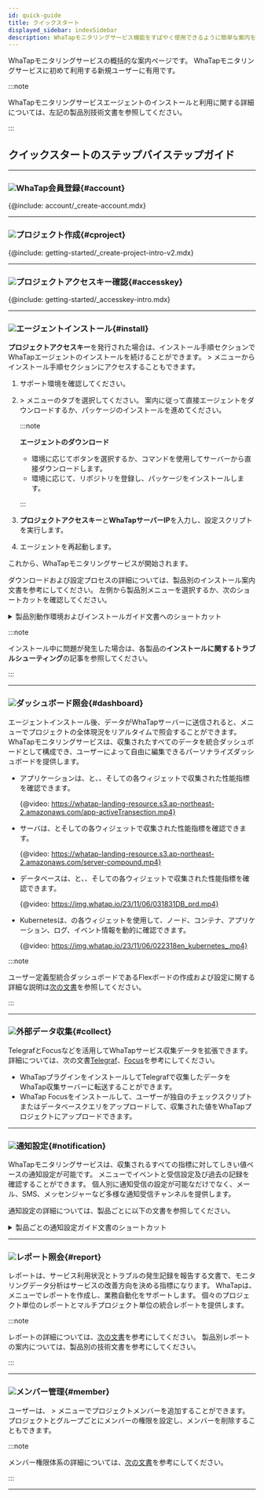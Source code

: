 ```yaml
---
id: quick-guide
title: クイックスタート
displayed_sidebar: indexSidebar
description: WhaTapモニタリングサービス機能をすばやく使用できるように簡単な案内を提供します。
---
```


WhaTapモニタリングサービスの概括的な案内ページです。 WhaTapモニタリングサービスに初めて利用する新規ユーザーに有用です。

:::note

WhaTapモニタリングサービスエージェントのインストールと利用に関する詳細については、左記の製品別技術文書を参照してください。

:::

## クイックスタートのステップバイステップガイド

* * *

### ![](/img/number-01.png)WhaTap会員登録{#account}

{@include: account/_create-account.mdx}

* * *

### ![](/img/number-02.png)プロジェクト作成{#cproject}

{@include: getting-started/_create-project-intro-v2.mdx}

* * *

### ![](/img/number-03.png)プロジェクトアクセスキー確認{#accesskey}

{@include: getting-started/_accesskey-intro.mdx} 

* * *

### ![](/img/number-04.png)エージェントインストール{#install}

**プロジェクトアクセスキー**を発行された場合は、インストール手順セクションでWhaTapエージェントのインストールを続けることができます。 <cmdname sid="management" className="uitext" /> > <cmdname sid="agent_installation" className="uitext" />メニューからインストール手順セクションにアクセスすることもできます。

1.  サポート環境を確認してください。 

2.  <cmdname sid="management" className="uitext" /> > <cmdname sid="agent_installation" className="uitext" />メニューの<cmdname sid="JAVA-agent-setup-1-subject" className="uitext" />タブを選択してください。 案内に従って直接エージェントをダウンロードするか、パッケージのインストールを進めてください。

    :::note 

    **エージェントのダウンロード**

    -   環境に応じて<cmdname sid="download" className="uitext" />ボタンを選択するか、コマンドを使用してサーバーから直接ダウンロードします。
    -   環境に応じて、リポジトリを登録し、パッケージをインストールします。

    :::

3.  **プロジェクトアクセスキー**と**WhaTapサーバーIP**を入力し、設定スクリプトを実行します。  

4.  エージェントを再起動します。 

これから、WhaTapモニタリングサービスが開始されます。 

ダウンロードおよび設定プロセスの詳細については、製品別のインストール案内文書を参考にしてください。 左側から製品別メニューを選択するか、次のショートカットを確認してください。

<details>
<summary>製品別動作環境およびインストールガイド文書へのショートカット</summary>

-   **Java**
    -   [動作環境](java/supported-spec)
    -   [エージェントインストール](java/install-agent)
-   **PHP**
    -   [動作環境](php/supported-spec)
    -   [エージェントインストール](php/install-agent)
-   **Node.js**
    -   [動作環境](nodejs/supported-spec)
    -   [エージェントインストール](nodejs/install-agent)
-   **Python**
    -   [動作環境](python/supported-spec)
    -   [エージェントインストール](python/install-agent)
-   **.NET**
    -   [動作環境](dotnet/supported-spec)
    -   [エージェントインストール](dotnet/install-agent)
-   **Go**
    -   [動作環境](golang/supported-spec)
    -   [エージェントインストール](golang/install-agent)
-   **Server**
    -   [動作環境](server/supported-spec)
    -   [エージェントインストール](server/install-agent)
-   **Kubernetes**
    -   [動作環境](kubernetes/supported-spec)
    -   [エージェントインストール](kubernetes/install) 
-   **PostgreSQL**
    -   [動作環境](postgresql/monitoring-support)
    -   [エージェントインストール](postgresql/install-agent)
-   **Oracle**
    -   [動作環境](oracle/monitoring-support)
    -   [エージェントインストール](oracle/install-agent)
-   **MySQL**
    -   [動作環境](mysql/monitoring-support)
    -   [エージェントインストール](mysql/install-agent)
-   **SQL Server**
    -   [動作環境](mssql/monitoring-support)
    -   [エージェントインストール](mssql/install-agent)
-   **Tibero**
    -   [動作環境](tibero/monitoring-support)
    -   [エージェントインストール](tibero/install-agent)
-   **CUBRID**
    -   [動作環境](cubrid/monitoring-support)
    -   [エージェントインストール](cubrid/install-agent)
-   **Altibase**
    -   [動作環境](altibase/monitoring-support)
    -   [エージェントインストール](altibase/install-agent)
-   **Redis**
    -   [動作環境](redis/monitoring-support)
    -   [エージェントインストール](redis/install-agent)
-   **MongoDB**
    -   [動作環境](mongodb/monitoring-support)
    -   [エージェントインストール](mongodb/install-agent)
-   [URL](url/url-install)
-   **クラウド** 
    -   [Amazon ECS](amazon-ecs/install-agent)
    -   [Amazon Cloudwatch](amazon-cloudwatch/install-agent)
    -   [Azure Monitor](azure/install-agent)
    -   [Naver Cloud Monitoring](ncloud/install-agent)
    -   [Oracle Cloud Monitor](oracle-cloud/install-agent)
-   [Log](log/log-function)

</details>

:::note

インストール中に問題が発生した場合は、各製品の**インストールに関するトラブルシューティング**の記事を参照してください。

:::

* * *

### ![](/img/number-05.png)ダッシュボード照会{#dashboard}

エージェントインストール後、データがWhaTapサーバーに送信されると、<cmdname sid="dashboard" className="uitext" />メニューでプロジェクトの全体現況をリアルタイムで照会することができます。 WhaTapモニタリングサービスは、収集されたすべてのデータを統合ダッシュボードとして構成でき、ユーザーによって自由に編集できるパーソナライズダッシュボードを提供します。

-   アプリケーションは、<cmdname sid="app_dashboard" className="uitext" />と<cmdname sid="transaction_map" className="uitext" />、<cmdname sid="active_transaction" className="uitext" />、<cmdname sid="application_topology" className="uitext" />そして<cmdname sid="flexboard" className="uitext" />の各ウィジェットで収集された性能指標を確認できます。

    {@video: https://whatap-landing-resource.s3.ap-northeast-2.amazonaws.com/app-activeTransection.mp4}

-   サーバは、<cmdname sid="sms_resource_board" className="uitext" />と<cmdname sid="sms_compound_eye" className="uitext" />そして<cmdname sid="flexboard" className="uitext" />の各ウィジェットで収集された性能指標を確認できます。

    {@video: https://whatap-landing-resource.s3.ap-northeast-2.amazonaws.com/server-compound.mp4}

-   データベースは、<cmdname sid="instance_list" className="uitext" />と<cmdname sid="instance_monitoring" className="uitext" />、<cmdname sid="multi_instance_monitoring" className="uitext" />、<cmdname sid="slow_query" className="uitext" />そして<cmdname sid="flexboard" className="uitext" />の各ウィジェットで収集された性能指標を確認できます。

    {@video: https://img.whatap.io/23/11/06/031831DB_prd.mp4}

-   Kubernetesは、<cmdname sid="containerMap" className="uitext" />の各ウィジェットを使用して、ノード、コンテナ、アプリケーション、ログ、イベント情報を動的に確認できます。

    {@video: https://img.whatap.io/23/11/06/022318en_kubernetes_.mp4}

:::note

ユーザー定義型統合ダッシュボードであるFlexボードの作成および設定に関する詳細な説明は[次の文書](java/flex-board)を参照してください。

:::

* * *

### ![](/img/number-06.png)外部データ収集{#collect}

TelegrafとFocusなどを活用してWhaTapサービス収集データを拡張できます。 詳細については、次の文書[Telegraf](telegraf/introduction.mdx)、[Focus](focus/introduction.mdx)を参考にしてください。

-   WhaTapプラグインをインストールしてTelegrafで収集したデータをWhaTap収集サーバーに転送することができます。
-   WhaTap Focusをインストールして、ユーザーが独自のチェックスクリプトまたはデータベースクエリをアップロードして、収集された値をWhaTapプロジェクトにアップロードできます。

* * *

### ![](/img/ic-number-07.svg)通知設定{#notification}

WhaTapモニタリングサービスは、収集されるすべての指標に対してしきい値ベースの通知設定が可能です。 <cmdname sid="event_statistic" className="uitext" />メニューでイベントと受信設定及び過去の記録を確認することができます。 個人別に通知受信の設定が可能なだけでなく、メール、SMS、メッセンジャーなど多様な通知受信チャンネルを提供します。 

通知設定の詳細については、製品ごとに以下の文書を参照してください。 

<details>
<summary>製品ごとの通知設定ガイド文書のショートカット</summary>

-   [Java](java/apm-set-notice)
-   [PHP](php/apm-set-notice)
-   [Node.js](nodejs/apm-set-notice)
-   [Python](python/apm-set-notice)
-   [.NET](dotnet/apm-set-notice)
-   [Go](golang/apm-set-notice)
-   [Server](server/set-notice)
-   [PostgreSQL](postgresql/set-notice)
-   [Oracle](oracle/set-notice)
-   [MySQL](mysql/set-notice)
-   [SQL Server](mssql/set-notice)
-   [Tibero](tibero/set-notice)
-   [CUBRID](cubrid/set-notice)
-   [Altibase](altibase/set-notice)
-   [Redis](redis/set-notice)
-   [MongoDB](mongodb/set-notice) 
-   [Kubernetes](kubernetes/set-notice)
-   [URL](url/url-event)
-   [Amazon CloudWatch](amazon-cloudwatch/set-notice)
-   [Amazon ECS](amazon-ecs/set-notice)
-   [Azure Monitor](azure/set-notice)
-   [Naver Cloud Monitoring](ncloud/set-notice)
-   [Oracle Cloudd Monitor](oracle-cloud/set-notice)
-   [Log](log/set-notice)

</details>

* * *

### ![](/img/ic-number-08.svg)レポート照会{#report}

レポートは、サービス利用状況とトラブルの発生記録を報告する文書で、モニタリングデータ分析はサービスの改善方向を決める指標になります。 WhaTapは、<cmdname sid="report" className="uitext" />メニューでレポートを作成し、業務自動化をサポートします。 個々のプロジェクト単位のレポートとマルチプロジェクト単位の統合レポートを提供します。

:::note

レポートの詳細については、[次の文書](java/report-intro)を参考にしてください。 製品別レポートの案内については、製品別の技術文書を参考にしてください。

:::

* * *

### ![](/img/ic-number-09.svg)メンバー管理{#member}

ユーザーは、<cmdname sid="management" className="uitext" /> > <cmdname sid="project_member" className="uitext" />メニューでプロジェクトメンバーを追加することができます。 プロジェクトとグループごとにメンバーの権限を設定し、メンバーを削除することもできます。  

:::note

メンバー権限体系の詳細については、[次の文書](project/project-structure#project-auth)を参考にしてください。

:::

* * *
